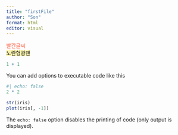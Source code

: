 ```yaml
---
title: "firstFile"
author: "Son"
format: html
editor: visual
---
```


[빨간글씨]{style="color:tomato"}\
[노란형광팬]{style="background-color:#fff5b1"}

```r
1 + 1
```

You can add options to executable code like this

```r
#| echo: false
2 * 2
```

```r
str(iris)
plot(iris[, -1])
```

The `echo: false` option disables the printing of code (only output is displayed).
